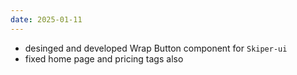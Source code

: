 ```yaml
---
date: 2025-01-11
---
```


- desinged and developed Wrap Button component for `Skiper-ui`
- fixed home page and pricing tags also 